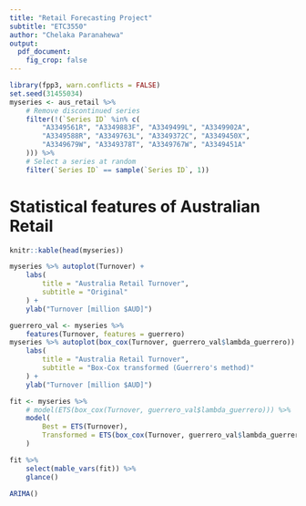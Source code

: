 ```yaml
---
title: "Retail Forecasting Project"
subtitle: "ETC3550"
author: "Chelaka Paranahewa"
output: 
  pdf_document:
    fig_crop: false
---
```

```r
library(fpp3, warn.conflicts = FALSE)
set.seed(31455034)
myseries <- aus_retail %>%
    # Remove discontinued series
    filter(!(`Series ID` %in% c(
        "A3349561R", "A3349883F", "A3349499L", "A3349902A",
        "A3349588R", "A3349763L", "A3349372C", "A3349450X",
        "A3349679W", "A3349378T", "A3349767W", "A3349451A"
    ))) %>%
    # Select a series at random
    filter(`Series ID` == sample(`Series ID`, 1))
```

# Statistical features of Australian Retail

```r
knitr::kable(head(myseries))
```
<!-- Describe dataset -->

```r
myseries %>% autoplot(Turnover) +
    labs(
        title = "Australia Retail Turnover",
        subtitle = "Original"
    ) +
    ylab("Turnover [million $AUD]")
```
<!-- Explain trends like variance -->

```r
guerrero_val <- myseries %>%
    features(Turnover, features = guerrero)
myseries %>% autoplot(box_cox(Turnover, guerrero_val$lambda_guerrero)) +
    labs(
        title = "Australia Retail Turnover",
        subtitle = "Box-Cox transformed (Guerrero's method)"
    ) +
    ylab("Turnover [million $AUD]")
```

```r
fit <- myseries %>%
    # model(ETS(box_cox(Turnover, guerrero_val$lambda_guerrero))) %>%
    model(
        Best = ETS(Turnover),
        Transformed = ETS(box_cox(Turnover, guerrero_val$lambda_guerrero))
    )

fit %>%
    select(mable_vars(fit)) %>%
    glance()
```

```r
ARIMA()
```